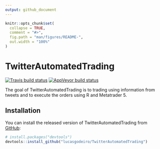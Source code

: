 ```yaml
---
output: github_document
---
```


<!-- README.md is generated from README.Rmd. Please edit that file -->

```r
knitr::opts_chunk$set(
  collapse = TRUE,
  comment = "#>",
  fig.path = "man/figures/README-",
  out.width = "100%"
)
```

# TwitterAutomatedTrading

<!-- badges: start -->
[![Travis build status](https://travis-ci.com/lucasgodeiro/TwitterAutomatedTrading.svg?branch=master)](https://travis-ci.com/lucasgodeiro/TwitterAutomatedTrading)
[![AppVeyor build status](https://ci.appveyor.com/api/projects/status/github/lucasgodeiro/TwitterAutomatedTrading?branch=master&svg=true)](https://ci.appveyor.com/project/lucasgodeiro/TwitterAutomatedTrading)
<!-- badges: end -->

The goal of TwitterAutomatedTrading is to trading using information from tweets and to execute the orders using R and Metatrader 5. 

## Installation

You can install the released version of TwitterAutomatedTrading from [GitHub](https://github.com/):


``` r
# install.packages("devtools")
devtools::install_github("lucasgodeiro/TwitterAutomatedTrading")
```
